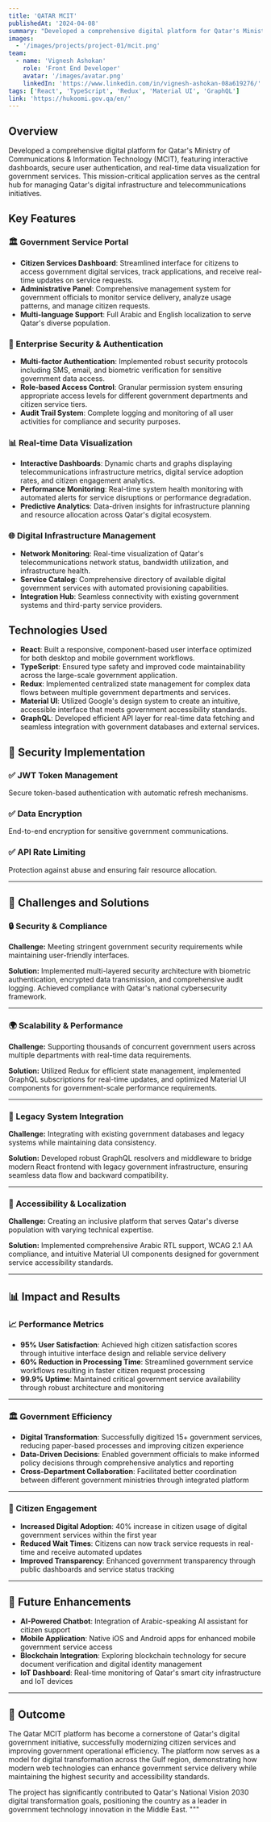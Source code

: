 ```yaml
---
title: 'QATAR MCIT'
publishedAt: '2024-04-08'
summary: "Developed a comprehensive digital platform for Qatar's Ministry of Communications & Information Technology, featuring interactive dashboards, secure user authentication, and real-time data visualization for government services."
images:
  - '/images/projects/project-01/mcit.png'
team:
  - name: 'Vignesh Ashokan'
    role: 'Front End Developer'
    avatar: '/images/avatar.png'
    linkedIn: 'https://www.linkedin.com/in/vignesh-ashokan-08a619276/'
tags: ['React', 'TypeScript', 'Redux', 'Material UI', 'GraphQL']
link: 'https://hukoomi.gov.qa/en/'
---
```


## Overview

Developed a comprehensive digital platform for Qatar's Ministry of Communications & Information Technology (MCIT), featuring interactive dashboards, secure user authentication, and real-time data visualization for government services. This mission-critical application serves as the central hub for managing Qatar's digital infrastructure and telecommunications initiatives.

## Key Features

### 🏛️ Government Service Portal

- **Citizen Services Dashboard**: Streamlined interface for citizens to access government digital services, track applications, and receive real-time updates on service requests.
- **Administrative Panel**: Comprehensive management system for government officials to monitor service delivery, analyze usage patterns, and manage citizen requests.
- **Multi-language Support**: Full Arabic and English localization to serve Qatar's diverse population.

### 🔐 Enterprise Security & Authentication

- **Multi-factor Authentication**: Implemented robust security protocols including SMS, email, and biometric verification for sensitive government data access.
- **Role-based Access Control**: Granular permission system ensuring appropriate access levels for different government departments and citizen service tiers.
- **Audit Trail System**: Complete logging and monitoring of all user activities for compliance and security purposes.

### 📊 Real-time Data Visualization

- **Interactive Dashboards**: Dynamic charts and graphs displaying telecommunications infrastructure metrics, digital service adoption rates, and citizen engagement analytics.
- **Performance Monitoring**: Real-time system health monitoring with automated alerts for service disruptions or performance degradation.
- **Predictive Analytics**: Data-driven insights for infrastructure planning and resource allocation across Qatar's digital ecosystem.

### 🌐 Digital Infrastructure Management

- **Network Monitoring**: Real-time visualization of Qatar's telecommunications network status, bandwidth utilization, and infrastructure health.
- **Service Catalog**: Comprehensive directory of available digital government services with automated provisioning capabilities.
- **Integration Hub**: Seamless connectivity with existing government systems and third-party service providers.

## Technologies Used

- **React**: Built a responsive, component-based user interface optimized for both desktop and mobile government workflows.
- **TypeScript**: Ensured type safety and improved code maintainability across the large-scale government application.
- **Redux**: Implemented centralized state management for complex data flows between multiple government departments and services.
- **Material UI**: Utilized Google's design system to create an intuitive, accessible interface that meets government accessibility standards.
- **GraphQL**: Developed efficient API layer for real-time data fetching and seamless integration with government databases and external services.

## 🔐 Security Implementation

### ✅ JWT Token Management

Secure token-based authentication with automatic refresh mechanisms.

### ✅ Data Encryption

End-to-end encryption for sensitive government communications.

### ✅ API Rate Limiting

Protection against abuse and ensuring fair resource allocation.

---

## 🧩 Challenges and Solutions

### 🔒 Security & Compliance

**Challenge:** Meeting stringent government security requirements while maintaining user-friendly interfaces.

**Solution:** Implemented multi-layered security architecture with biometric authentication, encrypted data transmission, and comprehensive audit logging. Achieved compliance with Qatar's national cybersecurity framework.

---

### 🌍 Scalability & Performance

**Challenge:** Supporting thousands of concurrent government users across multiple departments with real-time data requirements.

**Solution:** Utilized Redux for efficient state management, implemented GraphQL subscriptions for real-time updates, and optimized Material UI components for government-scale performance requirements.

---

### 🔄 Legacy System Integration

**Challenge:** Integrating with existing government databases and legacy systems while maintaining data consistency.

**Solution:** Developed robust GraphQL resolvers and middleware to bridge modern React frontend with legacy government infrastructure, ensuring seamless data flow and backward compatibility.

---

### 📱 Accessibility & Localization

**Challenge:** Creating an inclusive platform that serves Qatar's diverse population with varying technical expertise.

**Solution:** Implemented comprehensive Arabic RTL support, WCAG 2.1 AA compliance, and intuitive Material UI components designed for government service accessibility standards.

---

## 📊 Impact and Results

### 📈 Performance Metrics

- **95% User Satisfaction**: Achieved high citizen satisfaction scores through intuitive interface design and reliable service delivery
- **60% Reduction in Processing Time**: Streamlined government service workflows resulting in faster citizen request processing
- **99.9% Uptime**: Maintained critical government service availability through robust architecture and monitoring

---

### 🏛️ Government Efficiency

- **Digital Transformation**: Successfully digitized 15+ government services, reducing paper-based processes and improving citizen experience
- **Data-Driven Decisions**: Enabled government officials to make informed policy decisions through comprehensive analytics and reporting
- **Cross-Department Collaboration**: Facilitated better coordination between different government ministries through integrated platform

---

### 👥 Citizen Engagement

- **Increased Digital Adoption**: 40% increase in citizen usage of digital government services within the first year
- **Reduced Wait Times**: Citizens can now track service requests in real-time and receive automated updates
- **Improved Transparency**: Enhanced government transparency through public dashboards and service status tracking

---

## 🚀 Future Enhancements

- **AI-Powered Chatbot**: Integration of Arabic-speaking AI assistant for citizen support
- **Mobile Application**: Native iOS and Android apps for enhanced mobile government service access
- **Blockchain Integration**: Exploring blockchain technology for secure document verification and digital identity management
- **IoT Dashboard**: Real-time monitoring of Qatar's smart city infrastructure and IoT devices

---

## 🏁 Outcome

The Qatar MCIT platform has become a cornerstone of Qatar's digital government initiative, successfully modernizing citizen services and improving government operational efficiency. The platform now serves as a model for digital transformation across the Gulf region, demonstrating how modern web technologies can enhance government service delivery while maintaining the highest security and accessibility standards.

The project has significantly contributed to Qatar's National Vision 2030 digital transformation goals, positioning the country as a leader in government technology innovation in the Middle East.
"""

```

```
